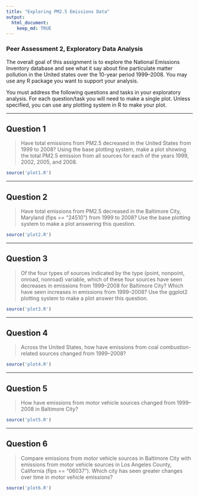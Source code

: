 ```yaml
---
title: "Exploring PM2.5 Emissions Data"
output: 
  html_document:
    keep_md: TRUE
---
```


### Peer Assessment 2, Exploratory Data Analysis

The overall goal of this assignment is to explore the National Emissions Inventory database and see what it say about fine particulate matter pollution in the United states over the 10-year period 1999–2008. You may use any R package you want to support your analysis.

You must address the following questions and tasks in your exploratory analysis. For each question/task you will need to make a single plot. Unless specified, you can use any plotting system in R to make your plot.

---

## Question 1

> Have total emissions from PM2.5 decreased in the United States from 1999 to 2008? Using the base plotting system, make a plot showing the total PM2.5 emission from all sources for each of the years 1999, 2002, 2005, and 2008.

```r
source('plot1.R')
```

---

## Question 2

> Have total emissions from PM2.5 decreased in the Baltimore City, Maryland (fips == "24510") from 1999 to 2008? Use the base plotting system to make a plot answering this question.

```r
source('plot2.R')
```

---

## Question 3

> Of the four types of sources indicated by the type (point, nonpoint, onroad, nonroad) variable, which of these four sources have seen decreases in emissions from 1999–2008 for Baltimore City? Which have seen increases in emissions from 1999–2008? Use the ggplot2 plotting system to make a plot answer this question.

```r
source('plot3.R')
```

---

## Question 4

> Across the United States, how have emissions from coal combustion-related sources changed
from 1999–2008?

```r
source('plot4.R')
```

---

## Question 5

> How have emissions from motor vehicle sources changed from 1999–2008 in Baltimore City?

```r
source('plot5.R')
```

---

## Question 6

> Compare emissions from motor vehicle sources in Baltimore City with emissions from motor vehicle sources in Los Angeles County, California (fips == "06037"). Which city has seen greater changes over time in motor vehicle emissions?

```r
source('plot6.R')
```
